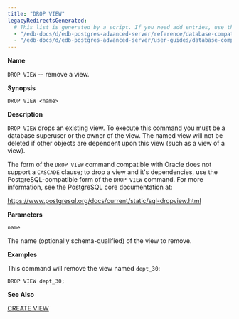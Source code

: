 ```yaml
---
title: "DROP VIEW"
legacyRedirectsGenerated:
  # This list is generated by a script. If you need add entries, use the `legacyRedirects` key.
  - "/edb-docs/d/edb-postgres-advanced-server/reference/database-compatibility-for-oracle-developers-reference-guide/9.6/Database_Compatibility_for_Oracle_Developers_Reference_Guide.1.076.html"
  - "/edb-docs/d/edb-postgres-advanced-server/user-guides/database-compatibility-for-oracle-developers-guide/9.5/Database_Compatibility_for_Oracle_Developers_Guide.1.102.html"
---
```


<div id="drop_view" class="registered_link"></div>

**Name**

`DROP VIEW` -- remove a view.

**Synopsis**

```text
DROP VIEW <name>
```

**Description**

`DROP VIEW` drops an existing view. To execute this command you must be a database superuser or the owner of the view. The named view will not be deleted if other objects are dependent upon this view (such as a view of a view).

The form of the `DROP VIEW` command compatible with Oracle does not support a `CASCADE` clause; to drop a view and it's dependencies, use the PostgreSQL-compatible form of the `DROP VIEW` command. For more information, see the PostgreSQL core documentation at:

<https://www.postgresql.org/docs/current/static/sql-dropview.html>

**Parameters**

`name`

 The name (optionally schema-qualified) of the view to remove.

**Examples**

This command will remove the view named `dept_30`:

```text
DROP VIEW dept_30;
```

**See Also**

[CREATE VIEW](43_create_view/#create_view)
